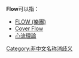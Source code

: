 {{For|維基百科上的討論系統Flow|Wikipedia:Flow}}
'''Flow'''可以指：
* [[FLOW_(樂團)|FLOW (樂團)]]
* [[Cover_Flow|Cover Flow]]
* [[心流理論|心流理論]]
{{消歧義}}

[[Category:非中文名称消歧义|Category:非中文名称消歧义]]